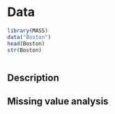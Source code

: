 # Data

```r
library(MASS)
data("Boston")
head(Boston)
str(Boston)
```

```r

```





## Description

## Missing value analysis
